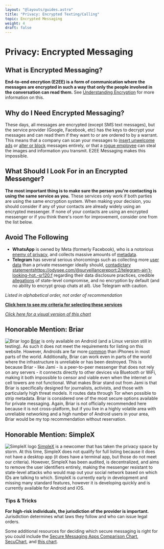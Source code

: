 ```yaml
---
layout: "@layouts/guides.astro"
title: "Privacy: Encrypted Texting/Calling"
topic: Encrypted Messaging
weight: 4
draft: false
---
```



# Privacy: Encrypted Messaging

## What is Encrypted Messaging?

**End-to-end encrytion (E2EE) is a form of communication where the messages are encrypted in such a way that only the people involved in the conversation can read them.** See [Understanding Encryption](/guides/moderately-important/encryption) for more information on this.

## Why do I Need Encrypted Messaging?

These days, all messages are encrypted (except SMS text messages), but the service provider (Google, Facebook, etc) has the keys to decrypt your messages and can read them if they want to or are ordered to by a warrant. This means that a company can scan your messages to [insert unwelcome ads](https://twitter.com/chrismlacy/status/1409727836093513729) or [alter or block](https://www.theverge.com/2018/12/12/18137795/fcc-text-message-rule-classification-spam) messages entirely, or that a [rogue employee](https://www.uscybersecurity.net/cyberNews/shopify-breach/) can steal the images and information you transmit. E2EE Messaging makes this impossible.

## What Should I Look For in an Encrypted Messenger?

**The most important thing is to make sure the person you're contacting is using the same service as you.** These services only work if both parties are using the same encryption system. When making your decision, you should consider if any of your contacts are already widely using an encrypted messenger. If none of your contacts are using an encrypted messenger or if you think there's room for improvement, consider one from the list below.

## Avoid The Following

<Highlighting variant="warning">

- **WhatsApp** is owned by Meta (formerly Facebook), who is a notorious [enemy of privacy](https://www.forbes.com/sites/thomasbrewster/2017/01/22/whatsapp-facebook-backdoor-government-data-request/#3be52f0c1030), and collects massive amounts of [metadata](/guides/moderately-important/metadata).
- **Telegram** has several serious shorcomings such as collecting more [user data](https://telegram.org/privacy#3-what-personal-data-we-use) than a private messenger ideally should, [contadictary statements]()https://odysee.com/@surveillancereport:2/telegram-ain't-looking-hot.-sr120:f regarding their data disclosure practices, credible [allegations](https://www.wired.com/story/the-kremlin-has-entered-the-chat/) of state-level compromise, and no encryption by default (and no ability to encrypt group chats at all). Use Telegram with caution.

</Highlighting>

_Listed in alphabetical order, not order of recommendation_

<ProsAndCons data={data} headingLevel={4} />

**[Click here to see my criteria for selecting these services](https://gitlab.com/thenewoil/website/-/wikis/Encrypted-Messaging-Criteria)**

_[Click here for a visual version of this chart](/charts/messaging)_

## Honorable Mention: Briar

<img
  src="/images/logos/briar.png"
  alt="Briar logo"
  class="float-left mx-6 w-24"
/>
[Briar](https://briarproject.org/) is only available on Android (and a Linux version
still in testing). As such it does not meet the requirements for listing on this
website. However, Androids are far more [common](https://www.statista.com/statistics/272698/global-market-share-held-by-mobile-operating-systems-since-2009/)
than iPhones in most parts of the world. Additionally, Briar can work even in parts
of the world where the infrastructure is unreliable or has been destroyed. This is
because Briar - like Jami - is a peer-to-peer messenger that does not rely on any
servers - it connects directly to other devices via Bluetooth or WiFi, making it
both impossible to censor and viable even when the internet or cell towers are not
functional. What makes Briar stand out from Jami is that Briar is specifically designed
for journalists, activists, and those with particularly high threat models. It routes
data through Tor when possible to strip metadata. Briar is considered one of the
most secure options available for private messaging. Again, Briar is not officially
recommended here because it is not cross-platform, but if you live in a highly volatile
area with unreliable networking and a high number of Android users in your area,
Briar would be my top recommendation without reservation.

## Honorable Mention: SimpleX

<img
  src="/images/logos/simplex.png"
  alt="SimpleX logo"
  class="float-left mx-6 w-24"
/>
[SimpleX](https://simplex.chat) is a newcomer that has taken the privacy space by
storm. At this time, SimpleX does not qualify for full listing because it does not
have a desktop app (it does have a terminal app, but those do not meet our criteria).
However, SimpleX has been audited, is decentralized, and aims to remove the user
identifiers entirely, making the messenger resistant to state-level attacks who would
map out your social network based on which IDs are talking to which. SimpleX is currently
early in development and missing many standard features, however it is developing
quickly and is currently available for Android and iOS.

### Tips & Tricks

**For high-risk individuals, the jurisdiction of the provider is important.** Jurisdiction determines what laws they follow and who can issue legal orders.

Some additional resources for deciding which secure messaging is right for you could include the [Secure Messaging Apps Comparison Chart](https://www.securemessagingapps.com/), [SecuChart](https://bkil.gitlab.io/secuchart/), and [this chart](https://www.messenger-matrix.de/messenger-matrix-en.html).
